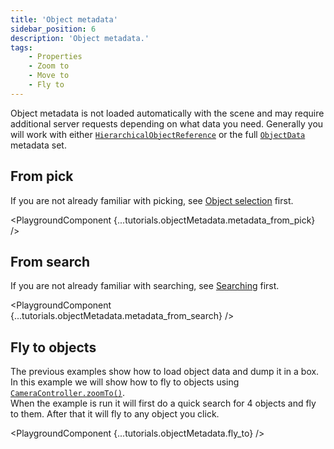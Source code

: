 ---
title: 'Object metadata'
sidebar_position: 6
description: 'Object metadata.'
tags: 
    - Properties
    - Zoom to
    - Move to
    - Fly to
---


Object metadata is not loaded automatically with the scene and may require additional server requests depending on what data you need. 
Generally you will work with either <code>[HierarchicalObjectReference](/docs/webgl-api/interfaces/NovoRender.HierarcicalObjectReference)</code> or the full <code>[ObjectData](/docs/webgl-api/interfaces/NovoRender.ObjectData)</code> metadata set.

## From pick
If you are not already familiar with picking, see [Object selection](./object_selection) first. 

<PlaygroundComponent {...tutorials.objectMetadata.metadata_from_pick} />

## From search
If you are not already familiar with searching, see [Searching](./searching) first. 

<PlaygroundComponent {...tutorials.objectMetadata.metadata_from_search} />

## Fly to objects
The previous examples show how to load object data and dump it in a box.  
In this example we will show how to fly to objects using <code>[CameraController.zoomTo()](/docs/webgl-api/interfaces/NovoRender.CameraController#zoomto)</code>.  
When the example is run it will first do a quick search for 4 objects and fly to them. After that it will fly to any object you click.

<PlaygroundComponent {...tutorials.objectMetadata.fly_to} />
